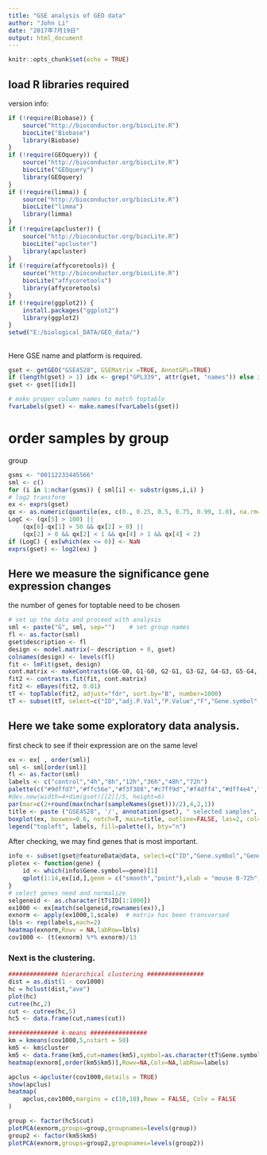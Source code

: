 ```yaml
---
title: "GSE analysis of GEO data"
author: "John Li"
date: "2017年7月19日"
output: html_document
---
```


```r
knitr::opts_chunk$set(echo = TRUE)
```

## load R libraries required
version info:

```r
if (!require(Biobase)) {
    source("http://bioconductor.org/biocLite.R")
    biocLite("Biobase")
    library(Biobase)
}
if (!require(GEOquery)) {
    source("http://bioconductor.org/biocLite.R")
    biocLite("GEOquery")
    library(GEOquery)
}
if (!require(limma)) {
    source("http://bioconductor.org/biocLite.R")
    biocLite("limma")
    library(limma)
}
if (!require(apcluster)) {
    source("http://bioconductor.org/biocLite.R")
    biocLite("apcluster")
    library(apcluster)
}
if (!require(affycoretools)) {
    source("http://bioconductor.org/biocLite.R")
    biocLite("affycoretools")
    library(affycoretools)
}
if (!require(ggplot2)) {
    install.packages("ggplot2")
    library(ggplot2)
}
setwd("E:/biological_DATA/GEO_data/")
```

## 
Here GSE name and platform is required.

```r
gset <- getGEO("GSE4528", GSEMatrix =TRUE, AnnotGPL=TRUE)
if (length(gset) > 1) idx <- grep("GPL339", attr(gset, "names")) else idx <- 1
gset <- gset[[idx]]

# make proper column names to match toptable 
fvarLabels(gset) <- make.names(fvarLabels(gset))
```



# order samples by group

group
```r
gsms <- "00112233445566"
sml <- c()
for (i in 1:nchar(gsms)) { sml[i] <- substr(gsms,i,i) }
# log2 transform
ex <- exprs(gset)
qx <- as.numeric(quantile(ex, c(0., 0.25, 0.5, 0.75, 0.99, 1.0), na.rm=T))
LogC <- (qx[5] > 100) ||
    (qx[6]-qx[1] > 50 && qx[2] > 0) ||
    (qx[2] > 0 && qx[2] < 1 && qx[4] > 1 && qx[4] < 2)
if (LogC) { ex[which(ex <= 0)] <- NaN
exprs(gset) <- log2(ex) }

```

## Here we measure the significance gene expression changes
the number of genes for toptable need to be chosen

```r
# set up the data and proceed with analysis
sml <- paste("G", sml, sep="")    # set group names
fl <- as.factor(sml)
gset$description <- fl
design <- model.matrix(~ description + 0, gset)
colnames(design) <- levels(fl)
fit <- lmFit(gset, design)
cont.matrix <- makeContrasts(G6-G0, G1-G0, G2-G1, G3-G2, G4-G3, G5-G4, G6-G5, levels=design)
fit2 <- contrasts.fit(fit, cont.matrix)
fit2 <- eBayes(fit2, 0.01)
tT <- topTable(fit2, adjust="fdr", sort.by="B", number=1000)
tT <- subset(tT, select=c("ID","adj.P.Val","P.Value","F","Gene.symbol","Gene.title"))
```

## Here we take some exploratory data analysis.
first check to see if their expression are on the same level

```r
ex <- ex[ , order(sml)]
sml <- sml[order(sml)]
fl <- as.factor(sml)
labels <- c("control","4h","8h","12h","36h","48h","72h")
palette(c("#9dffd7","#ffc56e","#f3f388","#c7ff9d","#f4dff4","#dff4e4","#dcdaa5", "#AABBCC"))
#dev.new(width=4+dim(gset)[[2]]/5, height=6)
par(mar=c(2+round(max(nchar(sampleNames(gset)))/2),4,2,1))
title <- paste ("GSE4528", '/', annotation(gset), " selected samples", sep ='')
boxplot(ex, boxwex=0.6, notch=T, main=title, outline=FALSE, las=2, col=fl)
legend("topleft", labels, fill=palette(), bty="n")
```

After checking, we may find genes that is most important.
```r
info <- subset(gset@featureData@data, select=c("ID","Gene.symbol","Gene.title"))
plotex <- function(gene) {
    id <- which(info$Gene.symbol==gene)[1]
    qplot(1:14,ex[id,],geom = c("smooth","point"),xlab = "mouse 0-72h",ylab = gene)
}
# select genes need and normalize
selgeneid <- as.character(tT$ID[1:1000])
ex1000 <- ex[match(selgeneid,rownames(ex)),]
exnorm <- apply(ex1000,1,scale)  # matrix has been transversed
lbls <- rep(labels,each=2)
heatmap(exnorm,Rowv = NA,labRow=lbls)
cov1000 <- (t(exnorm) %*% exnorm)/13

```

### Next is the clustering.
```r
############## hierarchical clustering ################
dist = as.dist(1 - cov1000)
hc = hclust(dist,"ave")
plot(hc)
cutree(hc,2)
cut <- cutree(hc,5)
hc5 <- data.frame(cut,names(cut))

############## k-means ################
km = kmeans(cov1000,5,nstart = 50)
km5 <- km$cluster
km5 <- data.frame(km5,cut=names(km5),symbol=as.character(tT$Gene.symbol[1:1000]))
heatmap(exnorm[,order(km5$km5)],Rowv=NA,Colv=NA,labRow=labels)

apclus <-apcluster(cov1000,details = TRUE)
show(apclus)
heatmap(
    apclus,cov1000,margins = c(10,10),Rowv = FALSE, Colv = FALSE
)

group <- factor(hc5$cut)
plotPCA(exnorm,groups=group,groupnames=levels(group))
group2 <- factor(km5$km5)
plotPCA(exnorm,groups=group2,groupnames=levels(group2))
```

